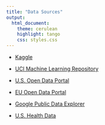 ---
title: "Data Sources"
output: 
  html_document: 
    theme: cerulean
    highlight: tango
    css: styles.css
---

* [Kaggle](http://www.kaggle.com)

* [UCI Machine Learning Repository](https://archive.ics.uci.edu/ml/datasets.html)

* [U.S. Open Data Portal](https://www.data.gov/)

* [EU Open Data Portal](http://data.europa.eu/euodp/en/data/)

* [Google Public Data Explorer](https://www.google.com/publicdata/directory)

* [U.S. Health Data](https://healthdata.gov/search/type/dataset)

